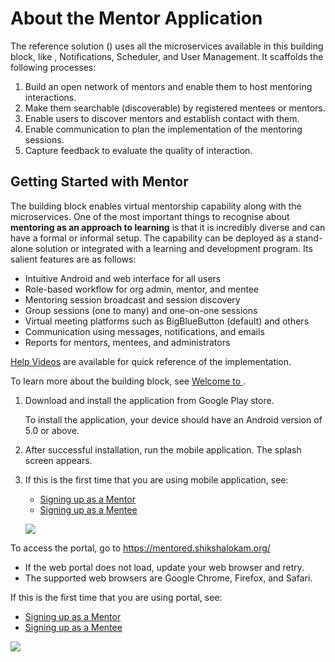 
# About the Mentor Application

The reference solution (<PartialExample mentored />) uses all the microservices available in this building block, like <PartialExample mentored />, Notifications, Scheduler, and User Management. It scaffolds the following processes:

1. Build an open network of mentors and enable them to host mentoring interactions.
2. Make them searchable (discoverable) by registered mentees or mentors.
3. Enable users to discover mentors and establish contact with them.
4. Enable communication to plan the implementation of the mentoring sessions.
5. Capture feedback to evaluate the quality of interaction. 

## Getting Started with Mentor

The <PartialExample mentored /> building block enables virtual mentorship capability along with the microservices. One of the most important things to recognise about **mentoring as an approach to learning** is that it is incredibly diverse and can have a formal or informal setup. The <PartialExample mentored /> capability can be deployed as a stand-alone solution or integrated with a learning and development program. Its salient features are as follows:

* Intuitive Android and web interface for all users 
* Role-based workflow for org admin, mentor, and mentee
* Mentoring session broadcast and session discovery 
* Group sessions (one to many) and one-on-one sessions 
* Virtual meeting platforms such as BigBlueButton (default) and others
* Communication using messages, notifications, and emails
* Reports for mentors, mentees, and administrators

<p>
  <Admonition type="info">
  <p><a href="view-helpvideos">Help Videos</a> are available for quick reference of the implementation.</p>
  <p>To learn more about the <PartialExample mentored /> building block, see <a href="intro">Welcome to <PartialExample mentored /></a>.</p>
  </Admonition>
</p>

<Tabs>
<TabItem value="mentored mobile application" label="Mobile App" default>
<ol>
<li>Download and install the <PartialExample mentored /> application from Google Play store.
<p>
  <Admonition type="note">
  <p>To install the application, your device should have an Android version of 5.0 or above.</p>
  </Admonition>
</p>
</li>
<li>After successful installation, run the mobile application. The <PartialExample mentored /> splash screen appears.
<p><ReactPlayer playing controls url={overviewURL} loop="false" /></p>
</li>
<li>If this is the first time that you are using <PartialExample mentored /> mobile application, see:
<ul>
   <li><a href="signing-up-as-a-mentor">Signing up as a Mentor</a></li>
   <li><a href="signing-up-as-a-mentee">Signing up as a Mentee</a></li>
</ul>
<p>
  <img src={AppWelcome} />
</p>
</li> 
</ol>   
</TabItem>
<TabItem value="mentored portal" label="Web Portal">

<p>To access the portal, go to <a href="https://mentored.shikshalokam.org/">https://mentored.shikshalokam.org/</a></p>
<p>
  <Admonition type="note">
  <ul>
  <li>If the web portal does not load, update your web browser and retry.</li>
  <li>The supported web browsers are Google Chrome, Firefox, and Safari.</li>
  </ul>
  </Admonition>
</p>
<p>If this is the first time that you are using <PartialExample mentored /> portal, see:</p>
<ul> 
<li><a href="signing-up-as-a-mentor">Signing up as a Mentor</a></li>
<li><a href="signing-up-as-a-mentee">Signing up as a Mentee</a></li>
</ul>
<p>
  <img src={portalWelcome} />
</p>
  </TabItem>
</Tabs>





